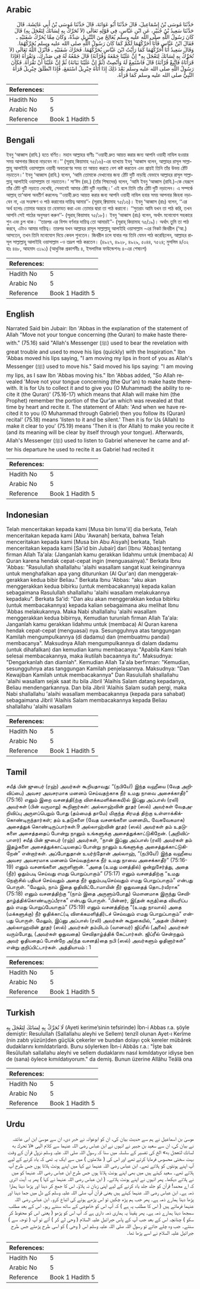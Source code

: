 ## Arabic


<div dir="rtl" lang="ar" style={{fontSize:'larger',backgroundColor:'#f8f9fa',padding:20}}>
حَدَّثَنَا مُوسَى بْنُ إِسْمَاعِيلَ، قَالَ حَدَّثَنَا أَبُو عَوَانَةَ، قَالَ حَدَّثَنَا مُوسَى بْنُ أَبِي عَائِشَةَ، قَالَ حَدَّثَنَا سَعِيدُ بْنُ جُبَيْرٍ، عَنِ ابْنِ عَبَّاسٍ، فِي قَوْلِهِ تَعَالَى ‏(‏لاَ تُحَرِّكْ بِهِ لِسَانَكَ لِتَعْجَلَ بِهِ‏)‏ قَالَ كَانَ رَسُولُ اللَّهِ صلى الله عليه وسلم يُعَالِجُ مِنَ التَّنْزِيلِ شِدَّةً، وَكَانَ مِمَّا يُحَرِّكُ شَفَتَيْهِ ـ فَقَالَ ابْنُ عَبَّاسٍ فَأَنَا أُحَرِّكُهُمَا لَكُمْ كَمَا كَانَ رَسُولُ اللَّهِ صلى الله عليه وسلم يُحَرِّكُهُمَا‏.‏ وَقَالَ سَعِيدٌ أَنَا أُحَرِّكُهُمَا كَمَا رَأَيْتُ ابْنَ عَبَّاسٍ يُحَرِّكُهُمَا‏.‏ فَحَرَّكَ شَفَتَيْهِ ـ فَأَنْزَلَ اللَّهُ تَعَالَى ‏(‏لاَ تُحَرِّكْ بِهِ لِسَانَكَ لِتَعْجَلَ بِهِ* إِنَّ عَلَيْنَا جَمْعَهُ وَقُرْآنَهُ‏)‏ قَالَ جَمْعُهُ لَهُ فِي صَدْرِكَ، وَتَقْرَأَهُ ‏(‏فَإِذَا قَرَأْنَاهُ فَاتَّبِعْ قُرْآنَهُ‏)‏ قَالَ فَاسْتَمِعْ لَهُ وَأَنْصِتْ ‏(‏ثُمَّ إِنَّ عَلَيْنَا بَيَانَهُ‏)‏ ثُمَّ إِنَّ عَلَيْنَا أَنْ تَقْرَأَهُ‏.‏ فَكَانَ رَسُولُ اللَّهِ صلى الله عليه وسلم بَعْدَ ذَلِكَ إِذَا أَتَاهُ جِبْرِيلُ اسْتَمَعَ، فَإِذَا انْطَلَقَ جِبْرِيلُ قَرَأَهُ النَّبِيُّ صلى الله عليه وسلم كَمَا قَرَأَهُ‏.‏
</div>
<div style={{backgroundColor:'#f8f9fa',padding:20, marginBottom: 10}}><table> <thead> <tr> <th>References:</th> <th></th> </tr> </thead> <tbody><tr><td>Hadith No</td><td>5</td></tr><tr><td>Arabic No</td><td>5</td></tr><tr><td>Reference</td><td>Book 1 Hadith 5</td></tr></tbody></table></div>

## Bengali


<div dir="ltr" lang="bn" style={{fontSize:'larger',backgroundColor:'#f8f9fa',padding:20}}>
ইবনু ‘আব্বাস (রাযি.) হতে বর্ণিত। মহান আল্লাহর বাণীঃ ‘‘ওয়াহী দ্রুত আয়ত্ত করার জন্য আপনি ওয়াহী নাযিল হওয়ার সময় আপনার জিহবা নাড়বেন না।’’ (সূরাহ্ কিয়ামাহ ৭৫/১৬)-এর ব্যাখ্যায় ইবনু ‘আব্বাস বলেন, আল্লাহর রাসূল সাল্লাল্লাহু আলাইহি ওয়াসাল্লাম ওয়াহী অবতরণের সময় তা আয়ত্ত করতে বেশ কষ্ট করতেন এবং প্রায়ই তিনি তাঁর উভয় ঠোঁট নড়াতেন।’ ইবনু ‘আব্বাস (রাযি.) বলেন, ‘আমি তোমাকে দেখানোর জন্য ঠোঁট দুটি নাড়ছি যেভাবে আল্লাহর রাসূল সাল্লাল্লাহু আলাইহি ওয়াসাল্লাম তা নড়াতেন।’ সা‘ঈদ (রহ.) (তাঁর শিষ্যদের) বলেন, ‘আমি ইবনু ‘আব্বাস (রাযি.)-কে যেরূপে তাঁর ঠোঁট দুটি নড়াতে দেখেছি, সেভাবেই আমার ঠোঁট দুটি নড়াচ্ছি।’ এই বলে তিনি তাঁর ঠোঁট দুটি নড়ালেন। এ সম্পর্কে আল্লাহ্ তা‘আলা অবতীর্ণ করলেনঃ ‘‘ওয়াহী দ্রুত আয়ত্ত করার জন্য আপনি ওয়াহী নাযিল হবার সময় আপনার জিহবা নড়াবেন না, এর সংরক্ষণ ও পাঠ করানোর দায়িত্ব আমার’’- (সূরাহ্ ক্বিয়ামাহ ৭৫/১৬)। ইবনু ‘আব্বাস (রাঃ) বলেন, ‘‘এর অর্থ হলোঃ তোমার অন্তরে তা হেফাযত করা এবং তোমার দ্বারা তা পাঠ করানো। ‘‘সুতরাং আমি যখন তা পাঠ করি, তখন আপনি সেই পাঠের অনুসরণ করুন’’- (সূরাহ্ কিয়ামাহ ৭৫/১৮)। ইবনু ‘আব্বাস (রাঃ) বলেন, অর্থাৎ মনোযোগ সহকারে শুন এবং চুপ থাক। ‘‘তারপর এর বিশদ বর্ণনার দায়িত্ব তো আমারই’’- (সূরাহ্ কিয়ামাহ ৭৫/১৯)। অর্থাৎ তুমি তা পাঠ করবে, এটাও আমার দায়িত্ব। তারপর যখন আল্লাহর রাসূল সাল্লাল্লাহু আলাইহি ওয়াসাল্লাম -এর নিকট জিবরীল (‘আ.) আসতেন, তখন তিনি মনোযোগ দিয়ে কেবল শুনতেন। জিবরীল চলে যাবার পর তিনি যেমন পাঠ করেছিলেন, আল্লাহর রাসূল সাল্লাল্লাহু আলাইহি ওয়াসাল্লাম -ও তদ্রূপ পাঠ করতেন। (৪৯২৭, ৪৯২৮, ৪৯২৯, ৫০৪৪, ৭৫২৪; মুসলিম ৪/৩২ হাঃ ৪৪৮, আহমাদ ৩১৯১) (আধুনিক প্রকাশনীঃ ৪, ইসলামিক ফাউন্ডেশনঃ ৪-এর শেষাংশ)
</div>
<div style={{backgroundColor:'#f8f9fa',padding:20, marginBottom: 10}}><table> <thead> <tr> <th>References:</th> <th></th> </tr> </thead> <tbody><tr><td>Hadith No</td><td>5</td></tr><tr><td>Arabic No</td><td>5</td></tr><tr><td>Reference</td><td>Book 1 Hadith 5</td></tr></tbody></table></div>

## English


<div dir="ltr" lang="en" style={{fontSize:'larger',backgroundColor:'#f8f9fa',padding:20}}>
Narrated Said bin Jubair: Ibn 'Abbas in the explanation of the statement of Allah "Move not your tongue concerning (the Quran) to make haste therewith." (75.16) said "Allah's Messenger (ﷺ) used to bear the revelation with great trouble and used to move his lips (quickly) with the Inspiration." Ibn 'Abbas moved his lips saying, "I am moving my lips in front of you as Allah's Messenger (ﷺ) used to move his." Said moved his lips saying: "I am moving my lips, as I saw Ibn 'Abbas moving his." Ibn 'Abbas added, "So Allah revealed 'Move not your tongue concerning (the Qur'an) to make haste therewith. It is for Us to collect it and to give you (O Muhammad) the ability to recite it (the Quran)' (75.16-17) which means that Allah will make him (the Prophet) remember the portion of the Qur'an which was revealed at that time by heart and recite it. The statement of Allah: 'And when we have recited it to you (O Muhammad through Gabriel) then you follow its (Quran) recital' (75.18) means 'listen to it and be silent.' Then it is for Us (Allah) to make it clear to you' (75.19) means 'Then it is (for Allah) to make you recite it (and its meaning will be clear by itself through your tongue). Afterwards, Allah's Messenger (ﷺ) used to listen to Gabriel whenever he came and after his departure he used to recite it as Gabriel had recited it
</div>
<div style={{backgroundColor:'#f8f9fa',padding:20, marginBottom: 10}}><table> <thead> <tr> <th>References:</th> <th></th> </tr> </thead> <tbody><tr><td>Hadith No</td><td>5</td></tr><tr><td>Arabic No</td><td>5</td></tr><tr><td>Reference</td><td>Book 1 Hadith 5</td></tr></tbody></table></div>

## Indonesian


<div dir="ltr" lang="id" style={{fontSize:'larger',backgroundColor:'#f8f9fa',padding:20}}>
Telah menceritakan kepada kami [Musa bin Isma'il] dia berkata, Telah menceritakan kepada kami [Abu 'Awanah] berkata, bahwa Telah menceritakan kepada kami [Musa bin Abu Aisyah] berkata, Telah menceritakan kepada kami [Sa'id bin Jubair] dari [Ibnu 'Abbas] tentang firman Allah Ta'ala: (Janganlah kamu gerakkan lidahmu untuk (membaca) Al Quran karena hendak cepat-cepat ingin (menguasainya)." Berkata Ibnu 'Abbas: "Rasulullah shallallahu 'alaihi wasallam sangat kuat keinginannya untuk menghafalkan apa yang diturunkan (Al Qur'an) dan menggerak-gerakkan kedua bibir Beliau." Berkata Ibnu 'Abbas: "aku akan menggerakkan kedua bibirku (untuk membacakannya) kepada kalian sebagaimana Rasulullah shallallahu 'alaihi wasallam melakukannya kepadaku". Berkata Sa'id: "Dan aku akan menggerakkan kedua bibirku (untuk membacakannya) kepada kalian sebagaimana aku melihat Ibnu 'Abbas melakukannya. Maka Nabi shallallahu 'alaihi wasallam menggerakkan kedua bibirnya, Kemudian turunlah firman Allah Ta'ala: Janganlah kamu gerakkan lidahmu untuk (membaca) Al Quran karena hendak cepat-cepat (menguasai) nya. Sesungguhnya atas tanggungan Kamilah mengumpulkannya (di dadamu) dan (membuatmu pandai) membacanya". Maksudnya Allah mengumpulkannya di dalam dadamu (untuk dihafalkan) dan kemudian kamu membacanya: "Apabila Kami telah selesai membacakannya, maka ikutilah bacaannya itu". Maksudnya: "Dengarkanlah dan diamlah". Kemudian Allah Ta'ala berfirman: "Kemudian, sesungguhnya atas tanggungan Kamilah penjelasannya. Maksudnya: "Dan Kewajiban Kamilah untuk membacakannya" Dan Rasulullah shallallahu 'alaihi wasallam sejak saat itu bila Jibril 'Alaihis Salam datang kepadanya, Beliau mendengarkannya. Dan bila Jibril 'Alaihis Salam sudah pergi, maka Nabi shallallahu 'alaihi wasallam membacakannya (kepada para sahabat) sebagaimana Jibril 'Alaihis Salam membacakannya kepada Beliau shallallahu 'alaihi wasallam
</div>
<div style={{backgroundColor:'#f8f9fa',padding:20, marginBottom: 10}}><table> <thead> <tr> <th>References:</th> <th></th> </tr> </thead> <tbody><tr><td>Hadith No</td><td>5</td></tr><tr><td>Arabic No</td><td>5</td></tr><tr><td>Reference</td><td>Book 1 Hadith 5</td></tr></tbody></table></div>

## Tamil


<div dir="ltr" lang="ta" style={{fontSize:'larger',backgroundColor:'#f8f9fa',padding:20}}>
சயீத் பின் ஜுபைர் (ரஹ்) அவர்கள் கூறியதாவது: “(நபியே!) இந்த வஹீயை (வேத அறிவிப்பை) அவசர அவசரமாக மனனம் செய்வதற்காக நீர் உமது நாவை அசைக்காதீர்” (75:16) எனும் இறை வசனத்தி(ற்கு விளக்கமளிக்கையி)ல் இப்னு அப்பாஸ் (ரலி) அவர்கள் (பின் வருமாறு) கூறினார்கள்: அல்லாஹ்வின் தூதர் (ஸல்) அவர்கள் வேதஅறிவிப்பு அருளப்பெறும் போது (தம்மைத் தாமே) மிகுந்த சிரமத் திற்கு உள்ளாக்கிக்கொண்டிருந்தார்கள்; தம் உதடுகளை (வேத வசனங்களை மனனமிட வேகவேகமாக) அசைத்துக் கொண்டிருப்பார்கள்.9 அல்லாஹ்வின் தூதர் (ஸல்) அவர்கள் தம் உதடுகளை அசைத்ததைப் போன்று நானும் உங்களுக்கு அசைத்துக்காட்டுகிறேன். (அறிவிப்பாளர்) சயீத் பின் ஜுபைர் (ரஹ்) அவர்கள், “நான் இப்னு அப்பாஸ் (ரலி) அவர்கள் தம் இதழ்களை அசைத்துக்காட்டியதைப் போன்று நானும் உங்களுக்கு அசைத்துக்காட்டுகிறேன்” என்றார்கள். அப்போதுதான் உயர்ந்தோன் அல்லாஹ், “(நபியே!) இந்த வஹீயை அவசர அவசரமாக மனனம் செய்வதற்காக நீர் உமது நாவை அசைக்காதீர்” (75:16-19) எனும் வசனங்களை அருளினான். “அதை (உமது மனத்தில்) ஒன்றுசேர்த்து, அதை (நீர்) ஓதும்படி செய்வது எமது பொறுப்பாகும்” (75:17) எனும் வசனத்திற்கு “உமது நெஞ்சில் பதியச் செய்வதும் அதை நீர் ஓதும்படிசெய்வதும் எமது பொறுப்பாகும்” என்பது பொருள். “மேலும், நாம் இதை ஓதிவிட்டோமாயின் நீர் ஓதுவதைத் தொடர்வீராக” (75:18) எனும் வசனத்திற்கு “(நாம் இதை அருளும்போது) மௌனமாக இருந்து செவிதாழ்த்திக்கொண்டிருப்பீராக” என்பது பொருள். “பின்னர், இ(தன் கருத்)தை விவரிப்ப தும் எமது பொறுப்பேயாகும்” (75:19) எனும் வசனத்திற்கு “(உமது நாவால்) அதை (மக்களுக்கு) நீர் ஓதிக்காட்(டி விளக்கமளித்தி)டச் செய்வதும் எமது பொறுப்பாகும்” என்பது பொருள். மேலும், இப்னு அப்பாஸ் (ரலி) அவர்கள் கூறுகையில், “அதன் பின்னர் அல்லாஹவின் தூதர் (ஸல்) அவர்கள் தம்மிடம் (வானவர்) ஜிப்ரீல் (அலை) அவர்கள் வரும்போது, (அவர்கள் ஓதுவதை) செவிதாழ்த்திக் கேட்பார்கள். ஜிப்ரீல் சென்றதும் அவர் ஓதியதைப் போன்றே அ(ந்த வசனத்)தை நபி (ஸல்) அவர்களும் ஓதினார்கள்” என்று குறிப்பிட்டார்கள். அத்தியாயம் : 1
</div>
<div style={{backgroundColor:'#f8f9fa',padding:20, marginBottom: 10}}><table> <thead> <tr> <th>References:</th> <th></th> </tr> </thead> <tbody><tr><td>Hadith No</td><td>5</td></tr><tr><td>Arabic No</td><td>5</td></tr><tr><td>Reference</td><td>Book 1 Hadith 5</td></tr></tbody></table></div>

## Turkish


<div dir="ltr" lang="tr" style={{fontSize:'larger',backgroundColor:'#f8f9fa',padding:20}}>
لَا تُحَرِّكْ بِهِ لِسَانَكَ لِتَعْجَلَ بِهِ (Ayeti kerime’sinin tefsirinde) İbn-i Abbas r.a. şöyle demiştir: Resulullah (Sallallahu aleyhi ve Sellem) tenzîl olunan Ayet-ı Kerîme (nin zabtı yüzün)den güçlük çekerler ve bundan dolayı çok kereler mübârek dudaklarını kımıldatırlardı. Bunu söylerken İbn-i Abbâs r.a.: "İşte bak Resûlullah sallallahu aleyhi ve sellem dudaklarını nasıl kımıldatıyor idiyse ben de (sana) öylece kımıldatıyorum." da demiş. Bunun üzerine Allâhu Teâlâ ona
</div>
<div style={{backgroundColor:'#f8f9fa',padding:20, marginBottom: 10}}><table> <thead> <tr> <th>References:</th> <th></th> </tr> </thead> <tbody><tr><td>Hadith No</td><td>5</td></tr><tr><td>Arabic No</td><td>5</td></tr><tr><td>Reference</td><td>Book 1 Hadith 5</td></tr></tbody></table></div>

## Urdu


<div dir="rtl" lang="ur" style={{fontSize:'larger',backgroundColor:'#f8f9fa',padding:20}}>
موسیٰ بن اسماعیل نے ہم سے حدیث بیان کی، ان کو ابوعوانہ نے خبر دی، ان سے موسیٰ ابن ابی عائشہ نے بیان کی، ان سے سعید بن جبیر نے انہوں نے ابن عباس رضی اللہ عنہما سے کلام الٰہی «لا تحرك به لسانك لتعجل به‏» الخ کی تفسیر کے سلسلہ میں سنا کہ رسول اللہ صلی اللہ علیہ وسلم نزول قرآن کے وقت بہت سختی محسوس فرمایا کرتے تھے اور اس کی ( علامتوں ) میں سے ایک یہ تھی کہ یاد کرنے کے لیے آپ اپنے ہونٹوں کو ہلاتے تھے۔ ابن عباس رضی اللہ عنہما نے کہا میں اپنے ہونٹ ہلاتا ہوں جس طرح آپ ہلاتے تھے۔ سعید کہتے ہیں میں بھی اپنے ہونٹ ہلاتا ہوں جس طرح ابن عباس رضی اللہ عنہما کو میں نے ہلاتے دیکھا۔ پھر انہوں نے اپنے ہونٹ ہلائے۔ ( ابن عباس رضی اللہ عنہما نے کہا ) پھر یہ آیت اتری کہ اے محمد! قرآن کو جلد جلد یاد کرنے کے لیے اپنی زبان نہ ہلاؤ۔ اس کا جمع کر دینا اور پڑھا دینا ہمارا ذمہ ہے۔ ابن عباس رضی اللہ عنہما کہتے ہیں یعنی قرآن آپ صلی اللہ علیہ وسلم کے دل میں جما دینا اور پڑھا دینا ہمارے ذمہ ہے۔ پھر جب ہم پڑھ چکیں تو اس پڑھے ہوئے کی اتباع کرو۔ ابن عباس رضی اللہ عنہما فرماتے ہیں ( اس کا مطلب یہ ہے ) کہ آپ اس کو خاموشی کے ساتھ سنتے رہو۔ اس کے بعد مطلب سمجھا دینا ہمارے ذمہ ہے۔ پھر یقیناً یہ ہماری ذمہ داری ہے کہ آپ اس کو پڑھو ( یعنی اس کو محفوظ کر سکو ) چنانچہ اس کے بعد جب آپ کے پاس جبرائیل علیہ السلام ( وحی لے کر ) آتے تو آپ ( توجہ سے ) سنتے۔ جب وہ چلے جاتے تو رسول اللہ صلی اللہ علیہ وسلم اس ( وحی ) کو اسی طرح پڑھتے جس طرح جبرائیل علیہ السلام نے اسے پڑھا تھا۔
</div>
<div style={{backgroundColor:'#f8f9fa',padding:20, marginBottom: 10}}><table> <thead> <tr> <th>References:</th> <th></th> </tr> </thead> <tbody><tr><td>Hadith No</td><td>5</td></tr><tr><td>Arabic No</td><td>5</td></tr><tr><td>Reference</td><td>Book 1 Hadith 5</td></tr></tbody></table></div>